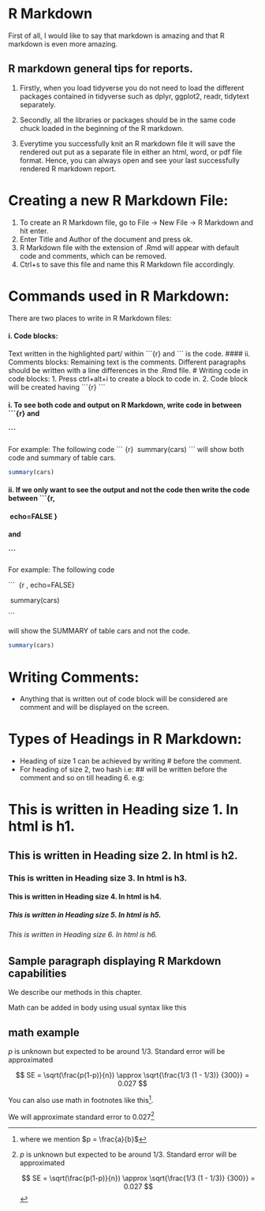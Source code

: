 # R Markdown {#rmarkdown}

First of all, I would like to say that markdown is amazing and that R markdown is even more amazing. 


## R markdown general tips for reports.

1. Firstly, when you load tidyverse you do not need to load the different packages contained in tidyverse such as dplyr, ggplot2, readr, tidytext separately. 

2. Secondly, all the libraries or packages should be in the same code chuck loaded in the beginning of the R markdown.

3. Everytime you successfully knit an R markdown file it will save the rendered out put as a separate file in either an html, word, or pdf file format. Hence, you can always open and see your last successfully rendered R markdown report. 



# Creating a new R Markdown File:
1. To create an R Markdown file, go to File -> New File -> R Markdown and hit enter.
2. Enter Title and Author of the document and press ok.
3. R Markdown file with the extension of .Rmd will appear with default code and comments, which can be removed.
4. Ctrl+s to save this file and name this R Markdown file accordingly.

# Commands used in R Markdown:
There are two places to write in R Markdown files:

#### i. Code blocks:
Text written in the highlighted part/ within \```{r} 
and \``` is the code.
#### ii. Comments blocks:
Remaining text is the comments.
Different paragraphs should be written with a line differences in the .Rmd file.
# Writing code in code blocks:
1. Press ctrl+alt+i to create a block to code in.
2. Code block will be created having \```{r} 
\```

#### i. To see both code and output on R Markdown, write code in between \```{r} and 
#### \``` 
For example:
The following code 
\``` {r} 
\ summary(cars) 
\``` 
will show both code and summary of table cars.
```r
summary(cars)
```

#### ii. If we only want to see the output and not the code then write the code between \```{r, 
#### \ echo=FALSE } 
#### and 
#### \```
For example:
The following code 

\```
\ {r , echo=FALSE}

\ summary(cars)

\```

will show the SUMMARY of table cars and not the code.

```r
summary(cars)
```


# Writing Comments:
* Anything that is written out of code block will be considered are comment and will be displayed on the screen.

# Types of Headings in R Markdown:
* Heading of size 1 can be achieved by writing # before the comment.
* For heading of size 2, two hash i.e: ## will be written before the comment and so on till heading 6. 
e.g: 

# This is written in Heading size 1. In html is h1.
## This is written in Heading size 2. In html is h2.
### This is written in Heading size 3. In html is h3.
#### This is written in Heading size 4. In html is h4.
##### This is written in Heading size 5. In html is h5.
###### This is written in Heading size 6. In html is h6.




## Sample paragraph displaying R Markdown capabilities

We describe our methods in this chapter.

Math can be added in body using usual syntax like this 

## math example

$p$ is unknown but expected to be around 1/3. Standard error will be approximated

$$
SE = \sqrt(\frac{p(1-p)}{n}) \approx \sqrt{\frac{1/3 (1 - 1/3)} {300}} = 0.027
$$

You can also use math in footnotes like this^[where we mention $p = \frac{a}{b}$].

We will approximate standard error to 0.027[^longnote]

[^longnote]: $p$ is unknown but expected to be around 1/3. Standard error will be approximated

    $$
    SE = \sqrt(\frac{p(1-p)}{n}) \approx \sqrt{\frac{1/3 (1 - 1/3)} {300}} = 0.027
    $$

